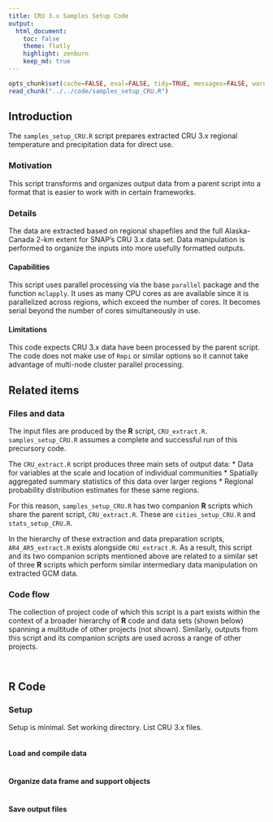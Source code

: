 ```yaml
---
title: CRU 3.x Samples Setup Code
output:
  html_document:
    toc: false
    theme: flatly
    highlight: zenburn
    keep_md: true
---
```


```r
opts_chunk$set(cache=FALSE, eval=FALSE, tidy=TRUE, messages=FALSE, warnings=FALSE)
read_chunk("../../code/samples_setup_CRU.R")
```

## Introduction
The `samples_setup_CRU.R` script prepares extracted CRU 3.x regional temperature and precipitation data for direct use.

### Motivation
This script transforms and organizes output data from a parent script into a format that is easier to work with in certain frameworks.

### Details
The data are extracted based on regional shapefiles and the full Alaska-Canada 2-km extent for SNAP's CRU 3.x data set.
Data manipulation is performed to organize the inputs into more usefully formatted outputs.


#### Capabilities
This script uses parallel processing via the base `parallel` package and the function `mclapply`.
It uses as many CPU cores as are available since it is parallelized across regions, which exceed the number of cores.
It becomes serial beyond the number of cores simultaneously in use.

#### Limitations
This code expects CRU 3.x data have been processed by the parent script.
The code does not make use of `Rmpi` or similar options so it cannot take advantage of multi-node cluster parallel processing.

## Related items

### Files and data
The input files are produced by the **R** script, `CRU_extract.R`. `samples_setup_CRU.R` assumes a complete and successful run of this precursory code.

The `CRU_extract.R` script produces three main sets of output data:
* Data for variables at the scale and location of individual communities
* Spatially aggregated summary statistics of this data over larger regions
* Regional probability distribution estimates for these same regions.

For this reason, `samples_setup_CRU.R` has two companion **R** scripts which share the parent script, `CRU_extract.R`. These are `cities_setup_CRU.R` and `stats_setup_CRU.R`.

In the hierarchy of these extraction and data preparation scripts, `AR4_AR5_extract.R` exists alongside `CRU_extract.R`.
As a result, this script and its two companion scripts mentioned above are related to a similar set of three **R** scripts which perform similar intermediary data manipulation on extracted GCM data.

### Code flow

The collection of project code of which this script is a part exists within the context of a broader hierarchy of **R** code and data sets (shown below) spanning a multitude of other projects (not shown).
Similarly, outputs from this script and its companion scripts are used across a range of other projects.

```r
```

```r
```


## **R** Code

### Setup

Setup is minimal. Set working directory. List CRU 3.x files.

```r
```

#### Load and compile data

```r
```

#### Organize data frame and support objects

```r
```

#### Save output files

```r
```
